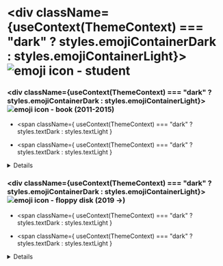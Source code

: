


<div>

<div>

# <div className={useContext(ThemeContext) === "dark" ? styles.emojiContainerDark : styles.emojiContainerLight}><FormattedMessage id="study" /> <Image src='/emojis/study.svg' alt='emoji icon - student' width={36} height={36}/></div>

<div>

### <div className={useContext(ThemeContext) === "dark" ? styles.emojiContainerDark : styles.emojiContainerLight}><Image src='/emojis/book.svg' alt='emoji icon - book' width={24} height={24}/> <FormattedMessage id="unihelsinki" /> (2011-2015)</div>

- <span
    className={
      useContext(ThemeContext) === "dark" ? styles.textDark : styles.textLight
    }
  >
    <FormattedMessage id="russianStudies" />
  </span>
- <span
    className={
      useContext(ThemeContext) === "dark" ? styles.textDark : styles.textLight
    }
  >
    <FormattedMessage id="unihelGraduated" />
  </span>

<Details
  title="The Master's Thesis"
  text="Name"
  link="Link"
  theme={useContext(ThemeContext)}
/>

<HelsinkiProgress />

</div>

<div>

### <div className={useContext(ThemeContext) === "dark" ? styles.emojiContainerDark : styles.emojiContainerLight}><Image data-theme={useContext(ThemeContext)} src='/emojis/floppy.svg' alt='emoji icon - floppy disk' width={24} height={24}/> <FormattedMessage id="lab" /> (2019 →)</div>

- <span
    className={
      useContext(ThemeContext) === "dark" ? styles.textDark : styles.textLight
    }
  >
    <FormattedMessage id="computerScience" />
  </span>
- <span
    className={
      useContext(ThemeContext) === "dark" ? styles.textDark : styles.textLight
    }
  >
    <FormattedMessage id="labStudies" />
  </span>

<Details
  title="Description"
  text="Name"
  link="Link"
  theme={useContext(ThemeContext)}
/>

<LabProgress />

</div>

</div>

<div>

# <div className={useContext(ThemeContext) === "dark" ? styles.emojiContainerDark : styles.emojiContainerLight}><FormattedMessage id="coursesAndCertificates" /> <Image src='/emojis/writing.svg' alt='emoji icon - writing hand' width={36} height={36}/></div>

<div>

### <div className={useContext(ThemeContext) === "dark" ? styles.emojiContainerDark : styles.emojiContainerLight}><Image data-theme={useContext(ThemeContext)} src='/emojis/comet.svg' alt='emoji icon - comet' width={24} height={24}/> <FormattedMessage id="courses" /></div>

- <span
    className={
      useContext(ThemeContext) === "dark" ? styles.textDark : styles.textLight
    }
  >
    [Frontend Masters](https://github.com/villivald/frontendmasters)
  </span>
- <span
    className={
      useContext(ThemeContext) === "dark" ? styles.textDark : styles.textLight
    }
  >
    [Coursera](https://www.coursera.org/account/accomplishments/certificate/XXH88UHKWCNW)
  </span>
- <span
    className={
      useContext(ThemeContext) === "dark" ? styles.textDark : styles.textLight
    }
  >
    <FormattedMessage id="other" />
  </span>

</div>

<div>

### <div className={useContext(ThemeContext) === "dark" ? styles.emojiContainerDark : styles.emojiContainerLight}><Image src='/emojis/fire.svg' alt='emoji icon - fire' width={24} height={24}/> <FormattedMessage id="certificates" /></div>

- <span
    className={
      useContext(ThemeContext) === "dark" ? styles.textDark : styles.textLight
    }
  >
    [TypeScript](https://www.udemy.com/certificate/UC-5abfefff-c2bc-491a-8d81-8610171f981c/)
  </span>
- <span
    className={
      useContext(ThemeContext) === "dark" ? styles.textDark : styles.textLight
    }
  >
    [freeCodeCamp](https://www.freecodecamp.org/villivald)
  </span>
- <span
    className={
      useContext(ThemeContext) === "dark" ? styles.textDark : styles.textLight
    }
  >
    <FormattedMessage id="other" />
  </span>

</div>

</div>

</div>
